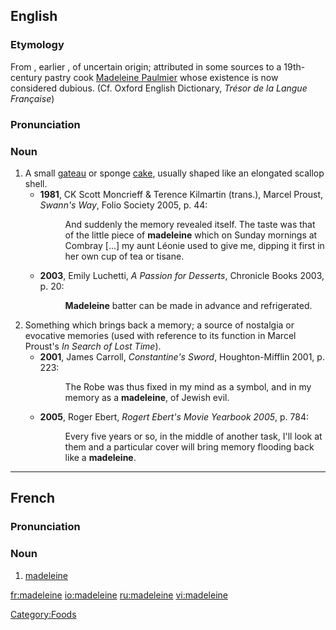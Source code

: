 {{see|Madeleine}}
==English==

===Etymology===
From {{F.}} {{term|madeleine|lang=fr}}, earlier {{term|gâteau à la Madeleine}}, of uncertain origin; attributed in some sources to a 19th-century pastry cook [[w:Madeleine Paulmier|Madeleine Paulmier]] whose existence is now considered dubious.  (Cf. Oxford English Dictionary, ''Trésor de la Langue Française'')

===Pronunciation===
{{IPA|/ˈmadəlɪn/|/madˈlɛn/}}

===Noun===
{{en-noun}}

# A small [[gateau]] or sponge [[cake]], usually shaped like an elongated scallop shell.
#*'''1981''', CK Scott Moncrieff & Terence Kilmartin (trans.), Marcel Proust, ''Swann's Way'', Folio Society 2005, p. 44:
#*: And suddenly the memory revealed itself.  The taste was that of the little piece of '''madeleine''' which on Sunday mornings at Combray [...] my aunt Léonie used to give me, dipping it first in her own cup of tea or tisane.
#*'''2003''', Emily Luchetti, ''A Passion for Desserts'', Chronicle Books 2003, p. 20:
#*:'''Madeleine''' batter can be made in advance and refrigerated.
# Something which brings back a memory; a source of nostalgia or evocative memories (used with reference to its function in Marcel Proust's ''In Search of Lost Time'').
#*'''2001''', James Carroll, ''Constantine's Sword'', Houghton-Mifflin 2001, p. 223:
#*:The Robe was thus fixed in my mind as a symbol, and in my memory as a '''madeleine''', of Jewish evil.
#*'''2005''', Roger Ebert, ''Rogert Ebert's Movie Yearbook 2005'', p. 784:
#*:Every five years or so, in the middle of another task, I'll look at them and a particular cover will bring memory flooding back like a '''madeleine'''.

[[Category:Foods]]

----

==French==
===Pronunciation===
{{IPA|/madlɛn/}}

===Noun===
{{fr-noun|f}}

# {{context|culinary|lang=fr}} [[#English|madeleine]]

[[fr:madeleine]]
[[io:madeleine]]
[[ru:madeleine]]
[[vi:madeleine]]